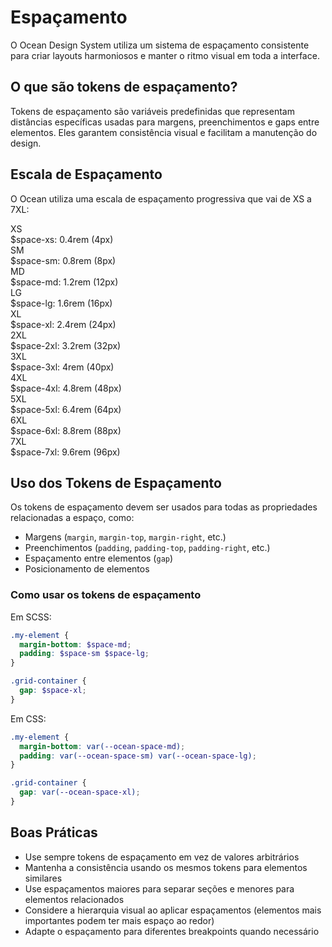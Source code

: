 
<Meta title="Tokens/Spacing" />

# Espaçamento

O Ocean Design System utiliza um sistema de espaçamento consistente para criar layouts harmoniosos e manter o ritmo visual em toda a interface.

## O que são tokens de espaçamento?

Tokens de espaçamento são variáveis predefinidas que representam distâncias específicas usadas para margens, preenchimentos e gaps entre elementos. Eles garantem consistência visual e facilitam a manutenção do design.

## Escala de Espaçamento

O Ocean utiliza uma escala de espaçamento progressiva que vai de XS a 7XL:

<div style={{ display: 'flex', flexDirection: 'column', gap: '1rem', marginBottom: '2rem' }}>
  <div style={{ display: 'flex', alignItems: 'center', gap: '1rem' }}>
    <div style={{ width: '80px', textAlign: 'right', fontWeight: 'bold' }}>XS</div>
    <div style={{
      width: '0.4rem',
      height: '24px',
      backgroundColor: '#0046c0',
      borderRadius: '2px'
    }}></div>
    <div style={{ color: '#666' }}>$space-xs: 0.4rem (4px)</div>
  </div>

  <div style={{ display: 'flex', alignItems: 'center', gap: '1rem' }}>
    <div style={{ width: '80px', textAlign: 'right', fontWeight: 'bold' }}>SM</div>
    <div style={{
      width: '0.8rem',
      height: '24px',
      backgroundColor: '#0046c0',
      borderRadius: '2px'
    }}></div>
    <div style={{ color: '#666' }}>$space-sm: 0.8rem (8px)</div>
  </div>

  <div style={{ display: 'flex', alignItems: 'center', gap: '1rem' }}>
    <div style={{ width: '80px', textAlign: 'right', fontWeight: 'bold' }}>MD</div>
    <div style={{
      width: '1.2rem',
      height: '24px',
      backgroundColor: '#0046c0',
      borderRadius: '2px'
    }}></div>
    <div style={{ color: '#666' }}>$space-md: 1.2rem (12px)</div>
  </div>

  <div style={{ display: 'flex', alignItems: 'center', gap: '1rem' }}>
    <div style={{ width: '80px', textAlign: 'right', fontWeight: 'bold' }}>LG</div>
    <div style={{
      width: '1.6rem',
      height: '24px',
      backgroundColor: '#0046c0',
      borderRadius: '2px'
    }}></div>
    <div style={{ color: '#666' }}>$space-lg: 1.6rem (16px)</div>
  </div>

  <div style={{ display: 'flex', alignItems: 'center', gap: '1rem' }}>
    <div style={{ width: '80px', textAlign: 'right', fontWeight: 'bold' }}>XL</div>
    <div style={{
      width: '2.4rem',
      height: '24px',
      backgroundColor: '#0046c0',
      borderRadius: '2px'
    }}></div>
    <div style={{ color: '#666' }}>$space-xl: 2.4rem (24px)</div>
  </div>

  <div style={{ display: 'flex', alignItems: 'center', gap: '1rem' }}>
    <div style={{ width: '80px', textAlign: 'right', fontWeight: 'bold' }}>2XL</div>
    <div style={{
      width: '3.2rem',
      height: '24px',
      backgroundColor: '#0046c0',
      borderRadius: '2px'
    }}></div>
    <div style={{ color: '#666' }}>$space-2xl: 3.2rem (32px)</div>
  </div>

  <div style={{ display: 'flex', alignItems: 'center', gap: '1rem' }}>
    <div style={{ width: '80px', textAlign: 'right', fontWeight: 'bold' }}>3XL</div>
    <div style={{
      width: '4rem',
      height: '24px',
      backgroundColor: '#0046c0',
      borderRadius: '2px'
    }}></div>
    <div style={{ color: '#666' }}>$space-3xl: 4rem (40px)</div>
  </div>

  <div style={{ display: 'flex', alignItems: 'center', gap: '1rem' }}>
    <div style={{ width: '80px', textAlign: 'right', fontWeight: 'bold' }}>4XL</div>
    <div style={{
      width: '4.8rem',
      height: '24px',
      backgroundColor: '#0046c0',
      borderRadius: '2px'
    }}></div>
    <div style={{ color: '#666' }}>$space-4xl: 4.8rem (48px)</div>
  </div>

  <div style={{ display: 'flex', alignItems: 'center', gap: '1rem' }}>
    <div style={{ width: '80px', textAlign: 'right', fontWeight: 'bold' }}>5XL</div>
    <div style={{
      width: '6.4rem',
      height: '24px',
      backgroundColor: '#0046c0',
      borderRadius: '2px'
    }}></div>
    <div style={{ color: '#666' }}>$space-5xl: 6.4rem (64px)</div>
  </div>

  <div style={{ display: 'flex', alignItems: 'center', gap: '1rem' }}>
    <div style={{ width: '80px', textAlign: 'right', fontWeight: 'bold' }}>6XL</div>
    <div style={{
      width: '8.8rem',
      height: '24px',
      backgroundColor: '#0046c0',
      borderRadius: '2px'
    }}></div>
    <div style={{ color: '#666' }}>$space-6xl: 8.8rem (88px)</div>
  </div>

  <div style={{ display: 'flex', alignItems: 'center', gap: '1rem' }}>
    <div style={{ width: '80px', textAlign: 'right', fontWeight: 'bold' }}>7XL</div>
    <div style={{
      width: '9.6rem',
      height: '24px',
      backgroundColor: '#0046c0',
      borderRadius: '2px'
    }}></div>
    <div style={{ color: '#666' }}>$space-7xl: 9.6rem (96px)</div>
  </div>
</div>

## Uso dos Tokens de Espaçamento

Os tokens de espaçamento devem ser usados para todas as propriedades relacionadas a espaço, como:

- Margens (`margin`, `margin-top`, `margin-right`, etc.)
- Preenchimentos (`padding`, `padding-top`, `padding-right`, etc.)
- Espaçamento entre elementos (`gap`)
- Posicionamento de elementos

### Como usar os tokens de espaçamento

Em SCSS:
```scss
.my-element {
  margin-bottom: $space-md;
  padding: $space-sm $space-lg;
}

.grid-container {
  gap: $space-xl;
}
```

Em CSS:
```css
.my-element {
  margin-bottom: var(--ocean-space-md);
  padding: var(--ocean-space-sm) var(--ocean-space-lg);
}

.grid-container {
  gap: var(--ocean-space-xl);
}
```

## Boas Práticas

- Use sempre tokens de espaçamento em vez de valores arbitrários
- Mantenha a consistência usando os mesmos tokens para elementos similares
- Use espaçamentos maiores para separar seções e menores para elementos relacionados
- Considere a hierarquia visual ao aplicar espaçamentos (elementos mais importantes podem ter mais espaço ao redor)
- Adapte o espaçamento para diferentes breakpoints quando necessário
